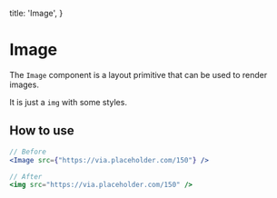   title: 'Image',
}

# Image

The `Image` component is a layout primitive that can be used to render images.

It is just a `img` with some styles.

## How to use

```jsx
// Before
<Image src={"https://via.placeholder.com/150"} />

// After
<img src="https://via.placeholder.com/150" />
```
